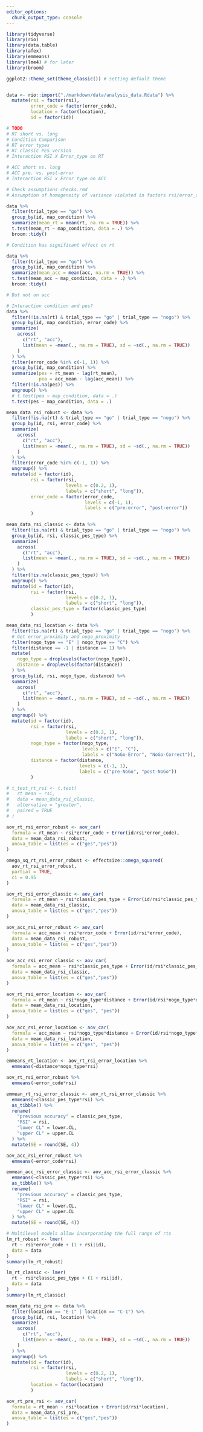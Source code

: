 ```yaml
---
editor_options:
  chunk_output_type: console
---
```


```r
library(tidyverse)
library(rio)
library(data.table)
library(afex)
library(emmeans)
library(lme4) # for later
library(broom)

ggplot2::theme_set(theme_classic()) # setting default theme
```

```r

```

```r
data <- rio::import("./markdown/data/analysis_data.Rdata") %>% 
  mutate(rsi = factor(rsi),
         error_code = factor(error_code),
         location = factor(location),
         id = factor(id))
```

```r
# TODO
# RT short vs. long
# Condition Comparison
# RT error types
# RT classic PES version
# Interaction RSI X Error_type on RT

# ACC short vs. long
# ACC pre. vs. post-error
# Interaction RSI x Error_type on ACC


```

```r
# Check assumptions_checks.rmd 
# Assumption of homogeneity of variance violated in factors rsi/error_code
```

```r
data %>% 
  filter(trial_type == "go") %>% 
  group_by(id, map_condition) %>% 
  summarize(mean_rt = mean(rt, na.rm = TRUE)) %>% 
  t.test(mean_rt ~ map_condition, data = .) %>% 
  broom::tidy()

# Condition has significant effect on rt

data %>% 
  filter(trial_type == "go") %>% 
  group_by(id, map_condition) %>% 
  summarize(mean_acc = mean(acc, na.rm = TRUE)) %>% 
  t.test(mean_acc ~ map_condition, data = .) %>% 
  broom::tidy()

# But not on acc

# Interaction condition and pes?
data %>% 
  filter(!is.na(rt) & trial_type == "go" | trial_type == "nogo") %>% 
  group_by(id, map_condition, error_code) %>% 
  summarize(
    across(
      c("rt", "acc"),
      list(mean = ~mean(., na.rm = TRUE), sd = ~sd(., na.rm = TRUE))
    )
  ) %>% 
  filter(error_code %in% c(-1, 1)) %>% 
  group_by(id, map_condition) %>% 
  summarize(pes = rt_mean - lag(rt_mean),
            pea = acc_mean - lag(acc_mean)) %>% 
  filter(!is.na(pes)) %>% 
  ungroup() %>% 
  # t.test(pea ~ map_condition, data = .)
  t.test(pes ~ map_condition, data = .)

```


```r
mean_data_rsi_robust <- data %>% 
  filter(!is.na(rt) & trial_type == "go" | trial_type == "nogo") %>% 
  group_by(id, rsi, error_code) %>%
  summarize(
    across(
      c("rt", "acc"),
      list(mean = ~mean(., na.rm = TRUE), sd = ~sd(., na.rm = TRUE))
    )
  ) %>%
  filter(error_code %in% c(-1, 1)) %>% 
  ungroup() %>% 
  mutate(id = factor(id),
         rsi = factor(rsi, 
                      levels = c(0.2, 1),
                      labels = c("short", "long")),
         error_code = factor(error_code,
                             levels = c(-1, 1),
                             labels = c("pre-error", "post-error"))
         )

mean_data_rsi_classic <- data %>% 
  filter(!is.na(rt) & trial_type == "go" | trial_type == "nogo") %>% 
  group_by(id, rsi, classic_pes_type) %>%
  summarize(
    across(
      c("rt", "acc"),
      list(mean = ~mean(., na.rm = TRUE), sd = ~sd(., na.rm = TRUE))
    )
  ) %>%
  filter(!is.na(classic_pes_type)) %>% 
  ungroup() %>% 
  mutate(id = factor(id),
         rsi = factor(rsi, 
                      levels = c(0.2, 1),
                      labels = c("short", "long")),
         classic_pes_type = factor(classic_pes_type)
         )

mean_data_rsi_location <- data %>% 
  filter(!is.na(rt) & trial_type == "go" | trial_type == "nogo") %>% 
  # Get error_proximity and nogo_proximity
  filter(nogo_type == "E" | nogo_type == "C") %>% 
  filter(distance == -1 | distance == 1) %>% 
  mutate(
    nogo_type = droplevels(factor(nogo_type)),
    distance = droplevels(factor(distance))
  ) %>% 
  group_by(id, rsi, nogo_type, distance) %>%
  summarize(
    across(
      c("rt", "acc"),
      list(mean = ~mean(., na.rm = TRUE), sd = ~sd(., na.rm = TRUE))
    )
  ) %>% 
  ungroup() %>% 
  mutate(id = factor(id),
         rsi = factor(rsi, 
                      levels = c(0.2, 1),
                      labels = c("short", "long")),
         nogo_type = factor(nogo_type,
                            levels = c("E", "C"),
                            labels = c("NoGo-Error", "NoGo-Correct")),
         distance = factor(distance,
                           levels = c(-1, 1),
                           labels = c("pre-NoGo", "post-NoGo"))
         )

# t_test_rt_rsi <- t.test(
#   rt_mean ~ rsi,
#   data = mean_data_rsi_classic,
#   alternative = "greater",
#   paired = TRUE
# )

aov_rt_rsi_error_robust <- aov_car(
  formula = rt_mean ~ rsi*error_code + Error(id/rsi*error_code),
  data = mean_data_rsi_robust,
  anova_table = list(es = c("ges","pes"))
)

omega_sq_rt_rsi_error_robust <- effectsize::omega_squared(
  aov_rt_rsi_error_robust,
  partial = TRUE,
  ci = 0.95
)

aov_rt_rsi_error_classic <- aov_car(
  formula = rt_mean ~ rsi*classic_pes_type + Error(id/rsi*classic_pes_type),
  data = mean_data_rsi_classic,
  anova_table = list(es = c("ges","pes"))
)

aov_acc_rsi_error_robust <- aov_car(
  formula = acc_mean ~ rsi*error_code + Error(id/rsi*error_code),
  data = mean_data_rsi_robust,
  anova_table = list(es = c("ges","pes"))
)

aov_acc_rsi_error_classic <- aov_car(
  formula = acc_mean ~ rsi*classic_pes_type + Error(id/rsi*classic_pes_type),
  data = mean_data_rsi_classic,
  anova_table = list(es = c("ges","pes"))
)

aov_rt_rsi_error_location <- aov_car(
  formula = rt_mean ~ rsi*nogo_type*distance + Error(id/rsi*nogo_type*distance),
  data = mean_data_rsi_location,
  anova_table = list(es = c("ges", "pes"))
)

aov_acc_rsi_error_location <- aov_car(
  formula = acc_mean ~ rsi*nogo_type*distance + Error(id/rsi*nogo_type*distance),
  data = mean_data_rsi_location,
  anova_table = list(es = c("ges", "pes"))
)

emmeans_rt_location <- aov_rt_rsi_error_location %>% 
  emmeans(~distance*nogo_type*rsi)
```

```r
aov_rt_rsi_error_robust %>% 
  emmeans(~error_code*rsi)

emmean_rt_rsi_error_classic <- aov_rt_rsi_error_classic %>% 
  emmeans(~classic_pes_type*rsi) %>% 
  as_tibble() %>% 
  rename(
    "previous accuracy" = classic_pes_type,
    "RSI" = rsi,
    "lower CL" = lower.CL,
    "upper CL" = upper.CL
  ) %>% 
  mutate(SE = round(SE, 4))

aov_acc_rsi_error_robust %>% 
  emmeans(~error_code*rsi)

emmean_acc_rsi_error_classic <- aov_acc_rsi_error_classic %>% 
  emmeans(~classic_pes_type*rsi) %>% 
  as_tibble() %>% 
  rename(
    "previous accuracy" = classic_pes_type,
    "RSI" = rsi,
    "lower CL" = lower.CL,
    "upper CL" = upper.CL
  ) %>% 
  mutate(SE = round(SE, 4))
```

```r
# Multilevel models allow incorporating the full range of rts
lm_rt_robust <- lmer(
  rt ~ rsi*error_code + (1 + rsi|id),
  data = data
)
summary(lm_rt_robust)

lm_rt_classic <- lmer(
  rt ~ rsi*classic_pes_type + (1 + rsi|id),
  data = data
)
summary(lm_rt_classic)
```

```r
mean_data_rsi_pre <- data %>% 
  filter(location == "E-1" | location == "C-1") %>% 
  group_by(id, rsi, location) %>%
  summarize(
    across(
      c("rt", "acc"),
      list(mean = ~mean(., na.rm = TRUE), sd = ~sd(., na.rm = TRUE))
    )
  ) %>% 
  ungroup() %>% 
  mutate(id = factor(id),
         rsi = factor(rsi, 
                      levels = c(0.2, 1),
                      labels = c("short", "long")),
         location = factor(location)
         )

aov_rt_pre_rsi <- aov_car(
  formula = rt_mean ~ rsi*location + Error(id/rsi*location),
  data = mean_data_rsi_pre,
  anova_table = list(es = c("ges","pes"))
)
```

